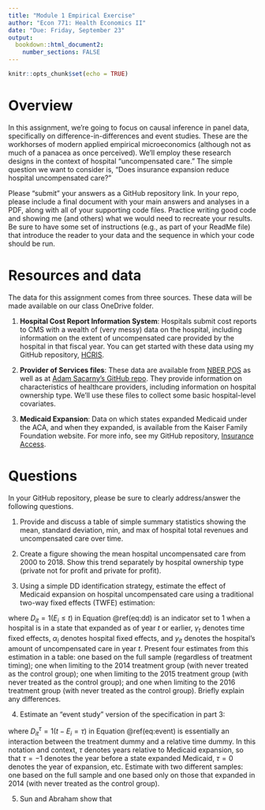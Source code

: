 ```yaml
---
title: "Module 1 Empirical Exercise"
author: "Econ 771: Health Economics II"
date: "Due: Friday, September 23"
output: 
  bookdown::html_document2:
    number_sections: FALSE
---
```


```r
knitr::opts_chunk$set(echo = TRUE)
```

# Overview
In this assignment, we're going to focus on causal inference in panel data, specifically on difference-in-differences and event studies. These are the workhorses of modern applied empirical microeconomics (although not as much of a panacea as once perceived). We'll employ these research designs in the context of hospital "uncompensated care." The simple question we want to consider is, "Does insurance expansion reduce hospital uncompensated care?"

Please "submit" your answers as a GitHub repository link. In your repo, please include a final document with your main answers and analyses in a PDF, along with all of your supporting code files. Practice writing good code and showing me (and others) what we would need to recreate your results. Be sure to have some set of instructions (e.g., as part of your ReadMe file) that introduce the reader to your data and the sequence in which your code should be run.


# Resources and data
The data for this assignment comes from three sources. These data will be made available on our class OneDrive folder.

1. **Hospital Cost Report Information System**: Hospitals submit cost reports to CMS with a wealth of (very messy) data on the hospital, including information on the extent of uncompensated care provided by the hospital in that fiscal year. You can get started with these data using my GitHub repository, [HCRIS](https://github.com/imccart/HCRIS).

2. **Provider of Services files**: These data are available from [NBER POS](https://data.nber.org/data/provider-of-services.html) as well as at [Adam Sacarny's GitHub repo](https://github.com/asacarny/provider-of-services). They provide information on characteristics of healthcare providers, including information on hospital ownership type. We'll use these files to collect some basic hospital-level covariates.

3. **Medicaid Expansion**: Data on which states expanded Medicaid under the ACA, and when they expanded, is available from the Kaiser Family Foundation website. For more info, see my GitHub repository, [Insurance Access](https://github.com/imccart/Insurance-Access).


# Questions
In your GitHub repository, please be sure to clearly address/answer the following questions.

1. Provide and discuss a table of simple summary statistics showing the mean, standard deviation, min, and max of hospital total revenues and uncompensated care over time.

2. Create a figure showing the mean hospital uncompensated care from 2000 to 2018. Show this trend separately by hospital ownership type (private not for profit and private for profit).

3. Using a simple DD identification strategy, estimate the effect of Medicaid expansion on hospital uncompensated care using a traditional two-way fixed effects (TWFE) estimation:

\begin{equation}
y_{it} = \alpha_{i} + \gamma_{t} + \delta D_{it} + \varepsilon_{it},
(\#eq:dd)
\end{equation}

where $D_{it}=1(E_{i}\leq t)$ in Equation \@ref(eq:dd) is an indicator set to 1 when a hospital is in a state that expanded as of year $t$ or earlier, $\gamma_{t}$ denotes time fixed effects, $\alpha_{i}$ denotes hospital fixed effects, and $y_{it}$ denotes the hospital's amount of uncompensated care in year $t$. Present four estimates from this estimation in a table: one based on the full sample (regardless of treatment timing); one when limiting to the 2014 treatment group (with never treated as the control group); one when limiting to the 2015 treatment group (with never treated as the control group); and one when limiting to the 2016 treatment group (with never treated as the control group). Briefly explain any differences.

4. Estimate an "event study" version of the specification in part 3:

\begin{equation}
y_{it} = \alpha_{i} + \gamma_{t} +\sum_{\tau < -1} D_{it}^{\tau} \delta_{\tau} + \sum_{\tau>=0} D_{it}^{\tau} \delta_{\tau} + \varepsilon_{it},
(\#eq:event)
\end{equation}

where $D_{it}^{\tau} = 1(t-E_{i}=\tau)$ in Equation \@ref(eq:event) is essentially an interaction between the treatment dummy and a relative time dummy. In this notation and context, $\tau$ denotes years relative to Medicaid expansion, so that $\tau=-1$ denotes the year before a state expanded Medicaid, $\tau=0$ denotes the year of expansion, etc. Estimate with two different samples: one based on the full sample and one based only on those that expanded in 2014 (with never treated as the control group).

5. Sun and Abraham show that 

